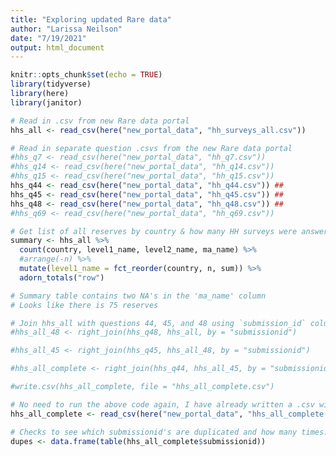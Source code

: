 ```yaml
---
title: "Exploring updated Rare data"
author: "Larissa Neilson"
date: "7/19/2021"
output: html_document
---
```


```r
knitr::opts_chunk$set(echo = TRUE)
library(tidyverse)
library(here)
library(janitor)
```

```r
# Read in .csv from new Rare data portal
hhs_all <- read_csv(here("new_portal_data", "hh_surveys_all.csv"))

# Read in separate question .csvs from the new Rare data portal
#hhs_q7 <- read_csv(here("new_portal_data", "hh_q7.csv"))
#hhs_q14 <- read_csv(here("new_portal_data", "hh_q14.csv")) 
#hhs_q15 <- read_csv(here("new_portal_data", "hh_q15.csv"))
hhs_q44 <- read_csv(here("new_portal_data", "hh_q44.csv")) ##
hhs_q45 <- read_csv(here("new_portal_data", "hh_q45.csv")) ##
hhs_q48 <- read_csv(here("new_portal_data", "hh_q48.csv")) ##
#hhs_q69 <- read_csv(here("new_portal_data", "hh_q69.csv"))
```

```r
# Get list of all reserves by country & how many HH surveys were answered
summary <- hhs_all %>% 
  count(country, level1_name, level2_name, ma_name) %>% 
  #arrange(-n) %>% 
  mutate(level1_name = fct_reorder(country, n, sum)) %>% 
  adorn_totals("row")

# Summary table contains two NA's in the 'ma_name' column
# Looks like there is 75 reserves
```

```r
# Join hhs_all with questions 44, 45, and 48 using `submission_id` column
#hhs_all_48 <- right_join(hhs_q48, hhs_all, by = "submissionid")

#hhs_all_45 <- right_join(hhs_q45, hhs_all_48, by = "submissionid")

#hhs_all_complete <- right_join(hhs_q44, hhs_all_45, by = "submissionid")

#write.csv(hhs_all_complete, file = "hhs_all_complete.csv")

# No need to run the above code again, I have already written a .csv with the joined datasets
hhs_all_complete <- read_csv(here("new_portal_data", "hhs_all_complete.csv"))
```

```r
# Checks to see which submissionid's are duplicated and how many times. Basically gives us an idea of how many ppl gave multiple answers for questions 44, 45, and/or 48.
dupes <- data.frame(table(hhs_all_complete$submissionid))
```


